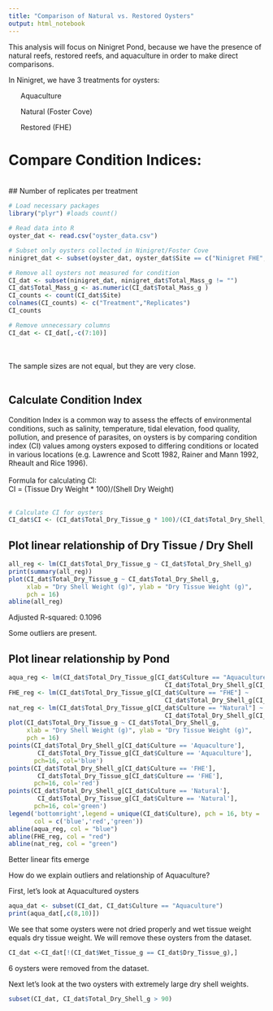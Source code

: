 ---
title: "Comparison of Natural vs. Restored Oysters"
output: html_notebook
---

This analysis will focus on Ninigret Pond, because we have the presence of natural reefs, restored reefs, and aquaculture in order to make direct comparisons.

In Ninigret, we have 3 treatments for oysters:

<ul>Aquaculture</ul>
<ul>Natural (Foster Cove)</ul>
<ul>Restored (FHE)</ul>


# Compare Condition Indices:
<br>
## Number of replicates per treatment
```{r echo = TRUE}
# Load necessary packages
library("plyr") #loads count()

# Read data into R
oyster_dat <- read.csv("oyster_data.csv")

# Subset only oysters collected in Ninigret/Foster Cove
ninigret_dat <- subset(oyster_dat, oyster_dat$Site == c("Ninigret FHE","Ninigret Aquaculture","Foster Cove"))

# Remove all oysters not measured for condition
CI_dat <- subset(ninigret_dat, ninigret_dat$Total_Mass_g != "")
CI_dat$Total_Mass_g <- as.numeric(CI_dat$Total_Mass_g )
CI_counts <- count(CI_dat$Site)
colnames(CI_counts) <- c("Treatment","Replicates")
CI_counts

# Remove unnecessary columns
CI_dat <- CI_dat[,-c(7:10)]

```
<br>
<br>
The sample sizes are not equal, but they are very close.
<br>
<br>

## Calculate Condition Index 

Condition Index is a common way to assess the effects of environmental conditions, such as salinity, temperature, tidal elevation, food quality, pollution, and presence of parasites, on oysters is by comparing condition index (CI) values among oysters exposed to differing conditions or located in various locations (e.g. Lawrence and Scott 1982, Rainer and Mann 1992, Rheault and Rice 1996).
<br>
<br>
Formula for calculating CI:
<br>
CI = (Tissue Dry Weight * 100)/(Shell Dry Weight)
<br>
<br>
```{r}
# Calculate CI for oysters
CI_dat$CI <- (CI_dat$Total_Dry_Tissue_g * 100)/(CI_dat$Total_Dry_Shell_g)

```

## Plot linear relationship of Dry Tissue / Dry Shell

```{r}
all_reg <- lm(CI_dat$Total_Dry_Tissue_g ~ CI_dat$Total_Dry_Shell_g)
print(summary(all_reg))
plot(CI_dat$Total_Dry_Tissue_g ~ CI_dat$Total_Dry_Shell_g,
     xlab = "Dry Shell Weight (g)", ylab = "Dry Tissue Weight (g)",
     pch = 16)
abline(all_reg)
```
Adjusted R-squared:  0.1096

Some outliers are present.

## Plot linear relationship by Pond

```{r echo = FALSE}
aqua_reg <- lm(CI_dat$Total_Dry_Tissue_g[CI_dat$Culture == "Aquaculture"] ~
                                           CI_dat$Total_Dry_Shell_g[CI_dat$Culture == "Aquaculture"])
FHE_reg <- lm(CI_dat$Total_Dry_Tissue_g[CI_dat$Culture == "FHE"] ~
                                           CI_dat$Total_Dry_Shell_g[CI_dat$Culture == "FHE"])
nat_reg <- lm(CI_dat$Total_Dry_Tissue_g[CI_dat$Culture == "Natural"] ~
                                           CI_dat$Total_Dry_Shell_g[CI_dat$Culture == "Natural"])
plot(CI_dat$Total_Dry_Tissue_g ~ CI_dat$Total_Dry_Shell_g,
     xlab = "Dry Shell Weight (g)", ylab = "Dry Tissue Weight (g)",
     pch = 16)
points(CI_dat$Total_Dry_Shell_g[CI_dat$Culture == 'Aquaculture'], 
        CI_dat$Total_Dry_Tissue_g[CI_dat$Culture == 'Aquaculture'], 
       pch=16, col='blue')
points(CI_dat$Total_Dry_Shell_g[CI_dat$Culture == 'FHE'], 
        CI_dat$Total_Dry_Tissue_g[CI_dat$Culture == 'FHE'], 
       pch=16, col='red')
points(CI_dat$Total_Dry_Shell_g[CI_dat$Culture == 'Natural'], 
        CI_dat$Total_Dry_Tissue_g[CI_dat$Culture == 'Natural'], 
       pch=16, col='green')
legend('bottomright',legend = unique(CI_dat$Culture), pch = 16, bty = 'o', 
       col = c('blue','red','green'))
abline(aqua_reg, col = "blue")
abline(FHE_reg, col = "red")
abline(nat_reg, col = "green")
```

Better linear fits emerge

How do we explain outliers and relationship of Aquaculture?

First, let's look at Aquacultured oysters

```{r}
aqua_dat <- subset(CI_dat, CI_dat$Culture == "Aquaculture")
print(aqua_dat[,c(8,10)])

```

We see that some oysters were not dried properly and wet tissue weight equals dry tissue weight.  We will remove these oysters from the dataset.

```{r}
CI_dat <-CI_dat[!(CI_dat$Wet_Tissue_g == CI_dat$Dry_Tissue_g),]
```

6 oysters were removed from the dataset.

Next let's look at the two oysters with extremely large dry shell weights.

```{r}
subset(CI_dat, CI_dat$Total_Dry_Shell_g > 90)
```


